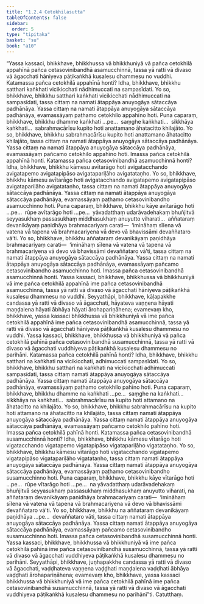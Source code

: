 ```yaml
---
title: "1.2.4 Cetokhilasutta"
tableOfContents: false
sidebar:
  order: 5
type: "tipitaka"
basket: "su"
book: "a10"
---
```



<DynamicBreadcrumb />

<Division number="14" book="a10">

<Paragraph number="64" book="a10">
“Yassa kassaci, bhikkhave, bhikkhussa vā bhikkhuniyā vā pañca cetokhilā appahīnā pañca cetasovinibandhā asamucchinnā, tassa yā ratti vā divaso vā āgacchati hāniyeva pāṭikaṅkhā kusalesu dhammesu no vuddhi.
</Paragraph>

<Paragraph number="65" book="a10">
Katamassa pañca cetokhilā appahīnā honti? Idha, bhikkhave, bhikkhu satthari kaṅkhati vicikicchati nādhimuccati na sampasīdati. Yo so, bhikkhave, bhikkhu satthari kaṅkhati vicikicchati nādhimuccati na sampasīdati, tassa cittaṃ na namati ātappāya anuyogāya sātaccāya padhānāya. Yassa cittaṃ na namati ātappāya anuyogāya sātaccāya padhānāya, evamassāyaṃ paṭhamo cetokhilo appahīno hoti.
</Paragraph>

<Paragraph number="66" book="a10">
Puna caparaṃ, bhikkhave, bhikkhu dhamme kaṅkhati …pe…  saṃghe kaṅkhati…  sikkhāya kaṅkhati…  sabrahmacārīsu kupito hoti anattamano āhatacitto khilajāto. Yo so, bhikkhave, bhikkhu sabrahmacārīsu kupito hoti anattamano āhatacitto khilajāto, tassa cittaṃ na namati ātappāya anuyogāya sātaccāya padhānāya. Yassa cittaṃ na namati ātappāya anuyogāya sātaccāya padhānāya, evamassāyaṃ pañcamo cetokhilo appahīno hoti. Imassa pañca cetokhilā appahīnā honti.
</Paragraph>

<Paragraph number="67" book="a10">
Katamassa pañca cetasovinibandhā asamucchinnā honti? Idha, bhikkhave, bhikkhu kāmesu avītarāgo hoti avigatacchando avigatapemo avigatapipāso avigatapariḷāho avigatataṇho. Yo so, bhikkhave, bhikkhu kāmesu avītarāgo hoti avigatacchando avigatapemo avigatapipāso avigatapariḷāho avigatataṇho, tassa cittaṃ na namati ātappāya anuyogāya sātaccāya padhānāya. Yassa cittaṃ na namati ātappāya anuyogāya sātaccāya padhānāya, evamassāyaṃ paṭhamo cetasovinibandho asamucchinno hoti.
</Paragraph>

<Paragraph number="68" book="a10">
Puna caparaṃ, bhikkhave, bhikkhu kāye avītarāgo hoti …pe…  rūpe avītarāgo hoti …pe…  yāvadatthaṃ udarāvadehakaṃ bhuñjitvā seyyasukhaṃ passasukhaṃ middhasukhaṃ anuyutto viharati…  aññataraṃ devanikāyaṃ paṇidhāya brahmacariyaṃ carati—  ‘imināhaṃ sīlena vā vatena vā tapena vā brahmacariyena vā devo vā bhavissāmi devaññataro vā’ti. Yo so, bhikkhave, bhikkhu aññataraṃ devanikāyaṃ paṇidhāya brahmacariyaṃ carati—  ‘imināhaṃ sīlena vā vatena vā tapena vā brahmacariyena vā devo vā bhavissāmi devaññataro vā’ti, tassa cittaṃ na namati ātappāya anuyogāya sātaccāya padhānāya. Yassa cittaṃ na namati ātappāya anuyogāya sātaccāya padhānāya, evamassāyaṃ pañcamo cetasovinibandho asamucchinno hoti. Imassa pañca cetasovinibandhā asamucchinnā honti.
</Paragraph>

<Paragraph number="69" book="a10">
Yassa kassaci, bhikkhave, bhikkhussa vā bhikkhuniyā vā ime pañca cetokhilā appahīnā ime pañca cetasovinibandhā asamucchinnā, tassa yā ratti vā divaso vā āgacchati hāniyeva pāṭikaṅkhā kusalesu dhammesu no vuddhi.
</Paragraph>

<Paragraph number="70" book="a10">
Seyyathāpi, bhikkhave, kāḷapakkhe candassa yā ratti vā divaso vā āgacchati, hāyateva vaṇṇena hāyati maṇḍalena hāyati ābhāya hāyati ārohapariṇāhena; evamevaṃ kho, bhikkhave, yassa kassaci bhikkhussa vā bhikkhuniyā vā ime pañca cetokhilā appahīnā ime pañca cetasovinibandhā asamucchinnā, tassa yā ratti vā divaso vā āgacchati hāniyeva pāṭikaṅkhā kusalesu dhammesu no vuddhi.
</Paragraph>

<Paragraph number="71" book="a10">
Yassa kassaci, bhikkhave, bhikkhussa vā bhikkhuniyā vā pañca cetokhilā pahīnā pañca cetasovinibandhā susamucchinnā, tassa yā ratti vā divaso vā āgacchati vuddhiyeva pāṭikaṅkhā kusalesu dhammesu no parihāni.
</Paragraph>

<Paragraph number="72" book="a10">
Katamassa pañca cetokhilā pahīnā honti? Idha, bhikkhave, bhikkhu satthari na kaṅkhati na vicikicchati, adhimuccati sampasīdati. Yo so, bhikkhave, bhikkhu satthari na kaṅkhati na vicikicchati adhimuccati sampasīdati, tassa cittaṃ namati ātappāya anuyogāya sātaccāya padhānāya. Yassa cittaṃ namati ātappāya anuyogāya sātaccāya padhānāya, evamassāyaṃ paṭhamo cetokhilo pahīno hoti.
</Paragraph>

<Paragraph number="73" book="a10">
Puna caparaṃ, bhikkhave, bhikkhu dhamme na kaṅkhati …pe…  saṃghe na kaṅkhati…  sikkhāya na kaṅkhati…  sabrahmacārīsu na kupito hoti attamano na āhatacitto na khilajāto. Yo so, bhikkhave, bhikkhu sabrahmacārīsu na kupito hoti attamano na āhatacitto na khilajāto, tassa cittaṃ namati ātappāya anuyogāya sātaccāya padhānāya. Yassa cittaṃ namati ātappāya anuyogāya sātaccāya padhānāya, evamassāyaṃ pañcamo cetokhilo pahīno hoti. Imassa pañca cetokhilā pahīnā honti.
</Paragraph>

<Paragraph number="74" book="a10">
Katamassa pañca cetasovinibandhā susamucchinnā honti? Idha, bhikkhave, bhikkhu kāmesu vītarāgo hoti vigatacchando vigatapemo vigatapipāso vigatapariḷāho vigatataṇho. Yo so, bhikkhave, bhikkhu kāmesu vītarāgo hoti vigatacchando vigatapemo vigatapipāso vigatapariḷāho vigatataṇho, tassa cittaṃ namati ātappāya anuyogāya sātaccāya padhānāya. Yassa cittaṃ namati ātappāya anuyogāya sātaccāya padhānāya, evamassāyaṃ paṭhamo cetasovinibandho susamucchinno hoti.
</Paragraph>

<Paragraph number="75" book="a10">
Puna caparaṃ, bhikkhave, bhikkhu kāye vītarāgo hoti …pe…  rūpe vītarāgo hoti …pe…  na yāvadatthaṃ udarāvadehakaṃ bhuñjitvā seyyasukhaṃ passasukhaṃ middhasukhaṃ anuyutto viharati, na aññataraṃ devanikāyaṃ paṇidhāya brahmacariyaṃ carati—  ‘imināhaṃ sīlena vā vatena vā tapena vā brahmacariyena vā devo vā bhavissāmi devaññataro vā’ti. Yo so, bhikkhave, bhikkhu na aññataraṃ devanikāyaṃ paṇidhāya …pe…  devaññataro vāti, tassa cittaṃ namati ātappāya anuyogāya sātaccāya padhānāya. Yassa cittaṃ namati ātappāya anuyogāya sātaccāya padhānāya, evamassāyaṃ pañcamo cetasovinibandho susamucchinno hoti. Imassa pañca cetasovinibandhā susamucchinnā honti.
</Paragraph>

<Paragraph number="76" book="a10">
Yassa kassaci, bhikkhave, bhikkhussa vā bhikkhuniyā vā ime pañca cetokhilā pahīnā ime pañca cetasovinibandhā susamucchinnā, tassa yā ratti vā divaso vā āgacchati vuddhiyeva pāṭikaṅkhā kusalesu dhammesu no parihāni.
</Paragraph>

<Paragraph number="77" book="a10">
Seyyathāpi, bhikkhave, juṇhapakkhe candassa yā ratti vā divaso vā āgacchati, vaḍḍhateva vaṇṇena vaḍḍhati maṇḍalena vaḍḍhati ābhāya vaḍḍhati ārohapariṇāhena; evamevaṃ kho, bhikkhave, yassa kassaci bhikkhussa vā bhikkhuniyā vā ime pañca cetokhilā pahīnā ime pañca cetasovinibandhā susamucchinnā, tassa yā ratti vā divaso vā āgacchati vuddhiyeva pāṭikaṅkhā kusalesu dhammesu no parihānī”ti.

</Paragraph>
</Division>

<Paragraph number="78" type="center" book="a10">
Catutthaṃ.
</Paragraph>